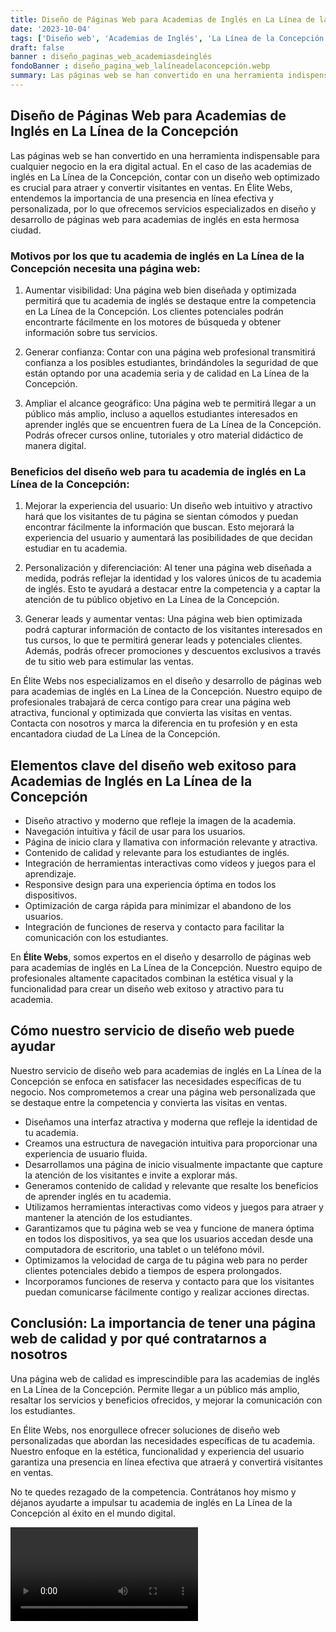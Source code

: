 ```yaml
---
title: Diseño de Páginas Web para Academias de Inglés en La Línea de la Concepción
date: '2023-10-04'
tags: ['Diseño web', 'Academias de Inglés', 'La Línea de la Concepción']
draft: false
banner : diseño_paginas_web_academiasdeinglés
fondoBanner : diseño_pagina_web_lalíneadelaconcepción.webp
summary: Las páginas web se han convertido en una herramienta indispensable para cualquier negocio en la era digital actual. En el caso de las academias de inglés en La Línea de la Concepción, contar con un diseño web optimizado es crucial para atraer y convertir visitantes en ventas. En Élite Webs, entendemos la importancia de una presencia en línea efectiva y personalizada, por lo que ofrecemos servicios especializados en diseño y desarrollo de páginas web para academias de inglés en esta hermosa ciudad.
---
```


## Diseño de Páginas Web para Academias de Inglés en La Línea de la Concepción

Las páginas web se han convertido en una herramienta indispensable para cualquier negocio en la era digital actual. En el caso de las academias de inglés en La Línea de la Concepción, contar con un diseño web optimizado es crucial para atraer y convertir visitantes en ventas. En Élite Webs, entendemos la importancia de una presencia en línea efectiva y personalizada, por lo que ofrecemos servicios especializados en diseño y desarrollo de páginas web para academias de inglés en esta hermosa ciudad.

### Motivos por los que tu academia de inglés en La Línea de la Concepción necesita una página web:

1. Aumentar visibilidad: Una página web bien diseñada y optimizada permitirá que tu academia de inglés se destaque entre la competencia en La Línea de la Concepción. Los clientes potenciales podrán encontrarte fácilmente en los motores de búsqueda y obtener información sobre tus servicios.

2. Generar confianza: Contar con una página web profesional transmitirá confianza a los posibles estudiantes, brindándoles la seguridad de que están optando por una academia seria y de calidad en La Línea de la Concepción.

3. Ampliar el alcance geográfico: Una página web te permitirá llegar a un público más amplio, incluso a aquellos estudiantes interesados en aprender inglés que se encuentren fuera de La Línea de la Concepción. Podrás ofrecer cursos online, tutoriales y otro material didáctico de manera digital.

### Beneficios del diseño web para tu academia de inglés en La Línea de la Concepción:

1. Mejorar la experiencia del usuario: Un diseño web intuitivo y atractivo hará que los visitantes de tu página se sientan cómodos y puedan encontrar fácilmente la información que buscan. Esto mejorará la experiencia del usuario y aumentará las posibilidades de que decidan estudiar en tu academia.

2. Personalización y diferenciación: Al tener una página web diseñada a medida, podrás reflejar la identidad y los valores únicos de tu academia de inglés. Esto te ayudará a destacar entre la competencia y a captar la atención de tu público objetivo en La Línea de la Concepción.

3. Generar leads y aumentar ventas: Una página web bien optimizada podrá capturar información de contacto de los visitantes interesados en tus cursos, lo que te permitirá generar leads y potenciales clientes. Además, podrás ofrecer promociones y descuentos exclusivos a través de tu sitio web para estimular las ventas.

En Élite Webs nos especializamos en el diseño y desarrollo de páginas web para academias de inglés en La Línea de la Concepción. Nuestro equipo de profesionales trabajará de cerca contigo para crear una página web atractiva, funcional y optimizada que convierta las visitas en ventas. Contacta con nosotros y marca la diferencia en tu profesión y en esta encantadora ciudad de La Línea de la Concepción.

<GifSeo />

<Cta />

## Elementos clave del diseño web exitoso para Academias de Inglés en La Línea de la Concepción

- Diseño atractivo y moderno que refleje la imagen de la academia.
- Navegación intuitiva y fácil de usar para los usuarios.
- Página de inicio clara y llamativa con información relevante y atractiva.
- Contenido de calidad y relevante para los estudiantes de inglés.
- Integración de herramientas interactivas como videos y juegos para el aprendizaje.
- Responsive design para una experiencia óptima en todos los dispositivos.
- Optimización de carga rápida para minimizar el abandono de los usuarios.
- Integración de funciones de reserva y contacto para facilitar la comunicación con los estudiantes.

En **Élite Webs**, somos expertos en el diseño y desarrollo de páginas web para academias de inglés en La Línea de la Concepción. Nuestro equipo de profesionales altamente capacitados combinan la estética visual y la funcionalidad para crear un diseño web exitoso y atractivo para tu academia.

## Cómo nuestro servicio de diseño web puede ayudar

Nuestro servicio de diseño web para academias de inglés en La Línea de la Concepción se enfoca en satisfacer las necesidades específicas de tu negocio. Nos comprometemos a crear una página web personalizada que se destaque entre la competencia y convierta las visitas en ventas.

- Diseñamos una interfaz atractiva y moderna que refleje la identidad de tu academia.
- Creamos una estructura de navegación intuitiva para proporcionar una experiencia de usuario fluida.
- Desarrollamos una página de inicio visualmente impactante que capture la atención de los visitantes e invite a explorar más.
- Generamos contenido de calidad y relevante que resalte los beneficios de aprender inglés en tu academia.
- Utilizamos herramientas interactivas como videos y juegos para atraer y mantener la atención de los estudiantes.
- Garantizamos que tu página web se vea y funcione de manera óptima en todos los dispositivos, ya sea que los usuarios accedan desde una computadora de escritorio, una tablet o un teléfono móvil.
- Optimizamos la velocidad de carga de tu página web para no perder clientes potenciales debido a tiempos de espera prolongados.
- Incorporamos funciones de reserva y contacto para que los visitantes puedan comunicarse fácilmente contigo y realizar acciones directas.

## Conclusión: La importancia de tener una página web de calidad y por qué contratarnos a nosotros

Una página web de calidad es imprescindible para las academias de inglés en La Línea de la Concepción. Permite llegar a un público más amplio, resaltar los servicios y beneficios ofrecidos, y mejorar la comunicación con los estudiantes.

En Élite Webs, nos enorgullece ofrecer soluciones de diseño web personalizadas que abordan las necesidades específicas de tu academia. Nuestro enfoque en la estética, funcionalidad y experiencia del usuario garantiza una presencia en línea efectiva que atraerá y convertirá visitantes en ventas.

No te quedes rezagado de la competencia. Contrátanos hoy mismo y déjanos ayudarte a impulsar tu academia de inglés en La Línea de la Concepción al éxito en el mundo digital.

<Video />

<CtaBot job='Academias de Inglés' city='La Línea de la Concepción'/>

<Gmaps query='La Línea de la Concepción+españa+maps' />